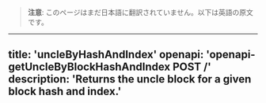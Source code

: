 <!-- AUTO-GENERATED-CONTENT:START (ENGLISH-COPY) -->
> **注意**: このページはまだ日本語に翻訳されていません。以下は英語の原文です。

---
title: 'uncleByHashAndIndex'
openapi: 'openapi-getUncleByBlockHashAndIndex POST /'
description: 'Returns the uncle block for a given block hash and index.'
---